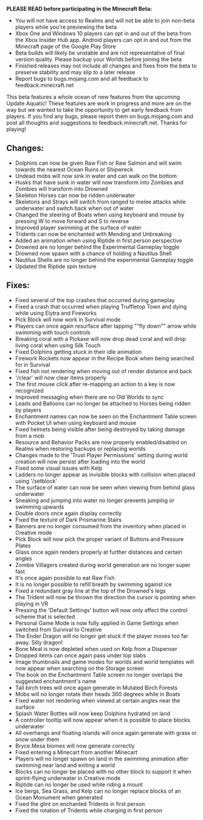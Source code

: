 **PLEASE READ before participating in the Minecraft Beta:**

-   You will not have access to Realms and will not be able to join non-beta players while you're previewing the beta
-   Xbox One and Windows 10 players can opt in and out of the beta from the Xbox Insider Hub app. Android players can opt in and out from the Minecraft page of the Google Play Store
-   Beta builds will likely be unstable and are not representative of final version quality. Please backup your Worlds before joining the beta
-   Finished releases may not include all changes and fixes from the beta to preserve stability and may slip to a later release
-   Report bugs to bugs.mojang.com and all feedback to feedback.minecraft.net

  
This beta features a whole ocean of new features from the upcoming Update Aquatic! These features are work in progress and more are on the way but we wanted to take the opportunity to get early feedback from players. If you find any bugs, please report them on bugs.mojang.com and post all thoughts and suggestions to feedback.minecraft.net. Thanks for playing!  
  
  
## **Changes:**

-   Dolphins can now be given Raw Fish or Raw Salmon and will swim towards the nearest Ocean Ruins or Shipwreck
-   Undead mobs will now sink in water and can walk on the bottom
-   Husks that have sunk in water will now transform into Zombies and Zombies will transform into Drowned
-   Skeleton Horses can now be ridden underwater
-   Skeletons and Strays will switch from ranged to melee attacks while underwater and switch back when out of water
-   Changed the steering of Boats when using keyboard and mouse by pressing W to move forward and S to reverse
-   Improved player swimming at the surface of water
-   Tridents can now be enchanted with Mending and Unbreaking
-   Added an animation when using Riptide in first person perspective
-   Drowned are no longer behind the Experimental Gameplay toggle
-   Drowned now spawn with a chance of holding a Nautilus Shell
-   Nautilus Shells are no longer behind the experimental Gameplay toggle
-   Updated the Riptide spin texture

  
## **Fixes:**

-   Fixed several of the top crashes that occurred during gameplay
-   Fixed a crash that occurred when playing Truffletop Town and dying while using Elytra and Fireworks
-   Pick Block will now work in Survival mode
-   Players can once again resurface after tapping ""fly down"" arrow while swimming with touch controls
-   Breaking coral with a Pickaxe will now drop dead coral and will drop living coral when using Silk Touch
-   Fixed Dolphins getting stuck in their idle animation
-   Firework Rockets now appear in the Recipe Book when being searched for in Survival
-   Fixed fish not rendering when moving out of render distance and back
-   '/clear' will now clear items properly
-   The first mouse click after re-mapping an action to a key is now recognized
-   Improved messaging when there are no Old Worlds to sync
-   Leads and Balloons can no longer be attached to Horses being ridden by players
-   Enchantment names can now be seen on the Enchantment Table screen with Pocket UI when using keyboard and mouse
-   Fixed helmets being visible after being destroyed by taking damage from a mob
-   Resource and Behavior Packs are now properly enabled/disabled on Realms when restoring backups or replacing worlds
-   Changes made to the 'Trust Player Permissions' setting during world creation will now persist after loading into the world
-   Fixed some visual issues with Kelp
-   Ladders no longer appear as invisible blocks with collision when placed using '/setblock'
-   The surface of water can now be seen when viewing from behind glass underwater
-   Sneaking and jumping into water no longer prevents jumping or swimming upwards
-   Double doors once again display correctly
-   Fixed the texture of Dark Prismarine Stairs
-   Banners are no longer consumed from the inventory when placed in Creative mode
-   Pick Block will now pick the proper variant of Buttons and Pressure Plates
-   Glass once again renders properly at further distances and certain angles
-   Zombie Villagers created during world generation are no longer super fast
-   It's once again possible to eat Raw Fish
-   It is no longer possible to refill breath by swimming against ice
-   Fixed a redundant gray line at the top of the Drowned's legs
-   The Trident will now be thrown the direction the cursor is pointing when playing in VR
-   Pressing the 'Default Settings' button will now only affect the control scheme that is selected
-   Personal Game Mode is now fully applied in Game Settings when switched from Survival to Creative
-   The Ender Dragon will no longer get stuck if the player moves too far away. Silly dragon!
-   Bone Meal is now depleted when used on Kelp from a Dispenser
-   Dropped items can once again pass under top slabs
-   Image thumbnails and game modes for worlds and world templates will now appear when searching on the Storage screen
-   The book on the Enchantment Table screen no longer overlaps the suggested enchantment's name
-   Tall birch trees will once again generate in Mutated Birch Forests
-   Mobs will no longer rotate their heads 360 degrees while in Boats
-   Fixed water not rendering when viewed at certain angles near the surface
-   Splash Water Bottles will now keep Dolphins hydrated on land
-   A controller tooltip will now appear when it is possible to place blocks underwater
-   All overhangs and floating islands will once again generate with grass or snow under them
-   Bryce Mesa biomes will now generate correctly
-   Fixed entering a Minecart from another Minecart
-   Players will no longer spawn on land in the swimming animation after swimming near land and exiting a world
-   Blocks can no longer be placed with no other block to support it when sprint-flying underwater in Creative mode
-   Riptide can no longer be used while riding a mount
-   Ice bergs, Sea Grass, and Kelp can no longer replace blocks of an Ocean Monument when generated
-   Fixed the glint on enchanted Tridents in first person
-   Fixed the rotation of Tridents while charging in first person